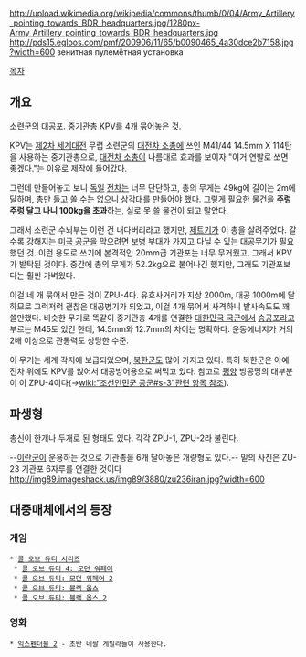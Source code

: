 http://upload.wikimedia.org/wikipedia/commons/thumb/0/04/Army_Artillery_pointing_towards_BDR_headquarters.jpg/1280px-Army_Artillery_pointing_towards_BDR_headquarters.jpg
http://pds15.egloos.com/pmf/200906/11/65/b0090465_4a30dce2b7158.jpg?width=600
зенитная пулемётная установка

[[목차]]

== 개요 ==
[[소련군]]의 [[대공포]]. 중[[기관총]] KPV를 4개 묶어놓은 것. 

KPV는 [[제2차 세계대전]] 무렵 소련군의 [[대전차 소총]]에 쓰인 M41/44 14.5mm X 114탄을 사용하는 중기관총으로, [[대전차 소총]]이 나름대로 효과를 보이자 "이거 연발로 쏘면 좋겠다."는 이유로 제작에 들어갔다. 

그런데 만들어놓고 보니 [[독일]] [[전차]]는 너무 단단하고, 총의 무게는 49kg에 길이는 2m에 달하며, 총만 들고 쏠 수는 없으니 삼각대를 만들어야 했다. 그렇게 필요한 물건을 '''주렁 주렁 달고 나니 100kg을 초과'''하는, 실로 못 쓸 물건이 되고 말았다. 

그래서 소련군 수뇌부는 이런 건 내다버리라고 했지만, [[제트기]]가 이 총을 살려주었다. 갈수록 강해지는 [[미국 공군]]을 막으려면 [[보병]] 부대가 가지고 다닐 수 있는 대공무기가 필요했던 것. 이런 용도로 쓰기에 본격적인 20mm급 기관포는 너무 무거웠고, 그래서 KPV가 발탁된 것이다. 중간에 총의 무게가 52.2kg으로 불어나긴 했지만, 그래도 기관포보다는 훨씬 가벼웠다. 

이걸 네 개 묶어서 만든 것이 ZPU-4다. 유효사거리가 지상 2000m, 대공 1000m에 달하므로 그럭저럭 괜찮은 대공병기가 되었고, 이걸 4개 묶어서 사격하니 발사속도도 꽤 쓸만했다. 비슷한 무기로 똑같이 중기관총 4개를 연결한 [[대한민국 국군]]에서 [[승공포]]라고 부르는 M45도 있긴 한데, 14.5mm와 12.7mm의 차이는 명확하다. 운동에너지가 거의 2배 이상으로 관통력도 상당한 수준.

이 무기는 세계 각지에 보급되었으며, [[북한군]]도 많이 가지고 있다. 특히 북한군은 아예 전차 위에도 KPV를 얹어서 대공방어용으로 써먹고 있다. 참고로 [[평양]] 방공망의 대부분이 이 ZPU-4이다(→[[wiki:"조선인민군 공군#s-3"관련 항목 참조]]).

== 파생형 ==
총신이 한개나 두개로 된 형태도 있다. 각각 ZPU-1, ZPU-2라 불린다. 

--[[이란군]]이 운용하는 것으로 기관총을 6개 달아놓은 개량형도 있다.-- 밑의 사진은 ZU-23 기관포 6자루를 연결한 것이다
http://img89.imageshack.us/img89/3880/zu236iran.jpg?width=600

== 대중매체에서의 등장 ==
=== 게임 ===
 * [[콜 오브 듀티 시리즈]]
  * [[콜 오브 듀티 4: 모던 워페어]]
  * [[콜 오브 듀티: 모던 워페어 2]]
  * [[콜 오브 듀티: 블랙 옵스]]
  * [[콜 오브 듀티: 블랙 옵스 2]]
=== 영화 ===
 * [[익스펜더블 2]] - 초반 네팔 게릴라들이 사용한다.

